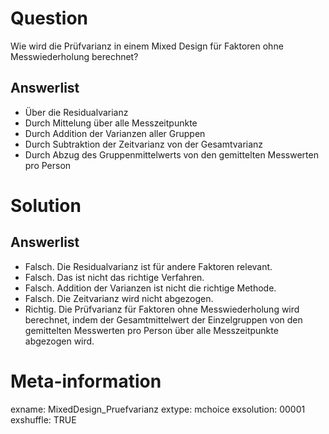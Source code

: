 Question
========
Wie wird die Prüfvarianz in einem Mixed Design für Faktoren ohne Messwiederholung berechnet?

Answerlist
----------
* Über die Residualvarianz
* Durch Mittelung über alle Messzeitpunkte
* Durch Addition der Varianzen aller Gruppen
* Durch Subtraktion der Zeitvarianz von der Gesamtvarianz
* Durch Abzug des Gruppenmittelwerts von den gemittelten Messwerten pro Person

Solution
========
Answerlist
----------
* Falsch. Die Residualvarianz ist für andere Faktoren relevant.
* Falsch. Das ist nicht das richtige Verfahren.
* Falsch. Addition der Varianzen ist nicht die richtige Methode.
* Falsch. Die Zeitvarianz wird nicht abgezogen.
* Richtig. Die Prüfvarianz für Faktoren ohne Messwiederholung wird berechnet, indem der Gesamtmittelwert der Einzelgruppen von den gemittelten Messwerten pro Person über alle Messzeitpunkte abgezogen wird.

Meta-information
================
exname: MixedDesign_Pruefvarianz
extype: mchoice
exsolution: 00001
exshuffle: TRUE
